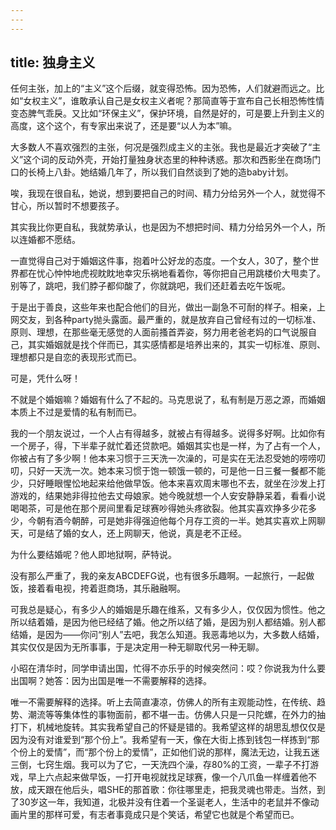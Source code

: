 ```yaml
---
---
---
```

title: 独身主义
---




任何主张，加上的“主义”这个后缀，就变得恐怖。因为恐怖，人们就避而远之。比如“女权主义”，谁敢承认自己是女权主义者呢？那简直等于宣布自己长相恐怖性情变态脾气乖戾。又比如“环保主义”，保护环境，自然是好的，可是要上升到主义的高度，这个这个，有专家出来说了，还是要“以人为本”嘛。

大多数人不喜欢强烈的主张，何况是强烈成主义的主张。我也是最近才突破了“主义”这个词的反动外壳，开始打量独身状态里的种种诱惑。那次和西影坐在商场门口的长椅上八卦。她结婚几年了，所以我们自然谈到了她的造baby计划。

唉，我现在很自私，她说，想到要把自己的时间、精力分给另外一个人，就觉得不甘心，所以暂时不想要孩子。

其实我比你更自私，我就势承认，也是因为不想把时间、精力分给另外一个人，所以连婚都不愿结。

一直觉得自己对于婚姻这件事，抱着叶公好龙的态度。一个女人，30了，整个世界都在忧心忡忡地虎视眈眈地幸灾乐祸地看着你，等你把自己用跳楼价大甩卖了。别等了，跳吧，我们脖子都仰酸了，你就跳吧，我们还赶着去吃午饭呢。

于是出于善良，这些年来也配合他们的目光，做出一副急不可耐的样子。相亲，上网交友，到各种party抛头露面。最严重的，就是放弃自己曾经有过的一切标准、原则、理想，在那些毫无感觉的人面前搔首弄姿，努力用老爸老妈的口气说服自己，其实婚姻就是找个伴而已，其实感情都是培养出来的，其实一切标准、原则、理想都只是自恋的表现形式而已。

可是，凭什么呀！

不就是个婚姻嘛？婚姻有什么了不起的。马克思说了，私有制是万恶之源，而婚姻本质上不过是爱情的私有制而已。

我的一个朋友说过，一个人占有得越多，就被占有得越多。说得多好啊。比如你有一个房子，得，下半辈子就忙着还贷款吧。婚姻其实也是一样，为了占有一个人，你被占有了多少啊！他本来习惯于三天洗一次澡的，可是实在无法忍受她的唠唠叨叨，只好一天洗一次。她本来习惯于饱一顿饿一顿的，可是他一日三餐一餐都不能少，只好睡眼惺忪地起来给他做早饭。他本来喜欢周末哪也不去，就坐在沙发上打游戏的，结果她非得拉他去丈母娘家。她今晚就想一个人安安静静呆着，看看小说喝喝茶，可是他在那个房间里看足球赛吵得她头疼欲裂。他其实喜欢挣多少花多少，今朝有酒今朝醉，可是她非得强迫他每个月存工资的一半。她其实喜欢上网聊天，可是结了婚的女人，还上网聊天，他说，真是老不正经。

为什么要结婚呢？他人即地狱啊，萨特说。

没有那么严重了，我的亲友ABCDEFG说，也有很多乐趣啊。一起旅行，一起做饭，接着看电视，挎着逛商场，其乐融融啊。

可我总是疑心，有多少人的婚姻是乐趣在维系，又有多少人，仅仅因为惯性。他之所以结着婚，是因为他已经结了婚。他之所以结了婚，是因为别人都结婚。别人都结婚，是因为——你问“别人”去吧，我怎么知道。我恶毒地以为，大多数人结婚，其实仅仅是因为无所事事，于是决定用一种无聊取代另一种无聊。

小昭在清华时，同学申请出国，忙得不亦乐乎的时候突然问：哎？你说我为什么要出国啊？她答：因为出国是唯一不需要解释的选择。

唯一不需要解释的选择。听上去简直凄凉，仿佛人的所有主观能动性，在传统、趋势、潮流等等集体性的事物面前，都不堪一击。仿佛人只是一只陀螺，在外力的抽打下，机械地旋转。其实我希望自己的怀疑是错的。我希望这样的胡思乱想仅仅是因为没有对谁爱到“那个份上”。我希望有一天，像在大街上拣到钱包一样拣到“那个份上的爱情”，而“那个份上的爱情”，正如他们说的那样，魔法无边，让我五迷三倒，七窍生烟。我可以为了它，一天洗四个澡，存80%的工资，一辈子不打游戏，早上六点起来做早饭，一打开电视就找足球赛，像一个八爪鱼一样缠着他不放，成天跟在他后头，唱SHE的那首歌：你往哪里走，把我灵魂也带走。当然，到了30岁这一年，我知道，北极并没有住着一个圣诞老人，生活中的老鼠并不像动画片里的那样可爱，有志者事竟成只是个笑话，希望它也就是个希望而已。